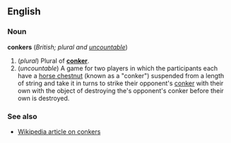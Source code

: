 ==English==
===Noun===
'''conkers''' (''British; plural and [[uncountable]]'')

#(''plural'') Plural of '''[[conker]]'''.
#(''uncountable'') A game for two players in which the participants each have a [[horse chestnut]] (known as a "conker") suspended from a length of string and take it in turns to strike their opponent's [[conker]] with their own with the object of destroying the's opponent's conker before their own is destroyed.

===See also===
*[[w:conkers|Wikipedia article on conkers]]